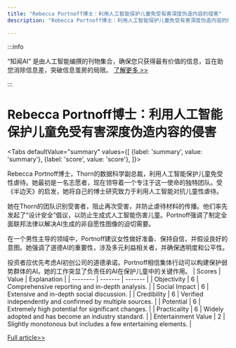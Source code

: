 ```yaml
---
title: "Rebecca Portnoff博士：利用人工智能保护儿童免受有害深度伪造内容的侵害"
description: "Rebecca Portnoff博士：利用人工智能保护儿童免受有害深度伪造内容的侵害"

---
```



:::info

“知闻AI“ 是由人工智能编撰的刊物集合，确保您只获得最有价值的信息，旨在助您消除信息差，突破信息茧房的局限。  [了解更多 >>](/)

:::

# Rebecca Portnoff博士：利用人工智能保护儿童免受有害深度伪造内容的侵害


<Tabs
	defaultValue="summary"
	values={[
	{label: 'summary', value: 'summary'},
	{label: 'score', value: 'score'},
]}>
<TabItem value="summary">


Rebecca Portnoff博士，Thorn的数据科学副总裁，利用人工智能保护儿童免受性虐待。她最初是一名志愿者，现在领导着一个专注于这一使命的独特团队。受《半边天》的启发，她将自己的博士研究致力于利用人工智能对抗儿童性虐待。

她在Thorn的团队识别受害者，阻止再次受害，并防止虐待材料的传播。他们率先发起了“设计安全”倡议，以防止生成式人工智能伤害儿童。Portnoff强调了制定全面联邦法律以解决AI生成的非自愿性图像的迫切需要。

在一个男性主导的领域中，Portnoff建议女性做好准备、保持自信，并假设良好的意图。她强调了道德AI的重要性，涉及多元利益相关者，并确保透明度和公平性。

投资者应优先考虑AI初创公司的道德承诺。Portnoff相信集体行动可以构建保护弱势群体的AI。她的工作突显了负责任的AI在保护儿童中的关键作用。
</TabItem>
<TabItem value="score">
	| Scores     | Value   | Explanation |
	| -------- | ------- | ------- |
	| Objectivity  | 6    | Comprehensive reporting and in-depth analysis.    |
	| Social Impact | 6     | Extensive and in-depth social discussion.    |
	| Credibility    | 6    | Verified independently and confirmed by multiple sources.    |
	| Potential    | 6    | Extremely high potential for significant changes.    |
	| Practicality    | 6    | Widely adopted and has become an industry standard.    |
	| Entertainment Value    | 2    | Slightly monotonous but includes a few entertaining elements.    |
</TabItem>
</Tabs>

[Full article>>](https://techcrunch.com/2024/10/19/women-in-ai-dr-rebecca-portnoff-is-protecting-children-from-harmful-deepfakes/)
